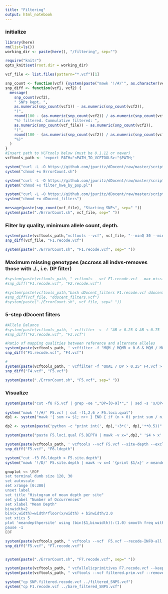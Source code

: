 ```yaml
---
title: "Filtering"
output: html_notebook
---
```

### initialize


```r
library(here)
rm(list=ls())
working_dir <- paste(here(), "/filtering", sep="")
```

```r
require("knitr")
opts_knit$set(root.dir = working_dir)
```


```r

vcf_file <- list.files(pattern="*.vcf")[1]

snp_count <- function(vcf) {system(paste("mawk '!/#/'", as.character(vcf), "| wc -l", sep=" "), intern=T)}
snp_diff <- function(vcf1, vcf2) {
  message(
    snp_count(vcf2),
    " SNPs kept. ",
    as.numeric(snp_count(vcf1)) - as.numeric(snp_count(vcf2)),
    "(",
    round(100 - (as.numeric(snp_count(vcf2)) / as.numeric(snp_count(vcf1))) * 100, 2),
    "%) filtered. Cummulative filtered: ",
    as.numeric(snp_count(vcf_file)) - as.numeric(snp_count(vcf2)),
    "(",
    round(100 - (as.numeric(snp_count(vcf2)) / as.numeric(snp_count(vcf_file))) * 100, 2),
    "%)"
  )
}
#Insert path to VCFtools below (must be 0.1.12 or newer)
vcftools_path <- 'export PATH="<PATH_TO_VCFTOOLS>:"$PATH;'


```


```r
system("curl -L -O https://github.com/jpuritz/dDocent/raw/master/scripts/ErrorCount.sh")
system("chmod +x ErrorCount.sh")

system("curl -L -O https://github.com/jpuritz/dDocent/raw/master/scripts/filter_hwe_by_pop.pl")
system("chmod +x filter_hwe_by_pop.pl")

system("curl -L -O https://github.com/jpuritz/dDocent/raw/master/scripts/dDocent_filters")
system("chmod +x dDocent_filters")
```


```r
message(paste(snp_count(vcf_file), "Starting SNPs", sep=" "))
system(paste("./ErrorCount.sh", vcf_file, sep=" "))
```


### Filter by quality, minimum allele count, depth. 

```r
system(paste(vcftools_path,"vcftools --vcf", vcf_file, "--minQ 30 --minDP 4 --recode --recode-INFO-all --out F1"))
snp_diff(vcf_file, "F1.recode.vcf")

system(paste("./ErrorCount.sh", "F1.recode.vcf", sep=" "))
```

### Maximum missing genotypes (accross all indvs-removes those with ./., i.e. DP filter)

```r
#system(paste(vcftools_path, " vcftools --vcf F1.recode.vcf --max-missing-count 1 --recode --recode-INFO-all --out F2"))
#snp_diff("F1.recode.vcf", "F2.recode.vcf")
```

```r
#system(paste(vcftools_path,"bash dDocent_filters F1.recode.vcf ddocent_filters"))
#snp_diff(vcf_file, "ddocent_filters.vcf")
#system(paste("./ErrorCount.sh", vcf_file, sep=" "))
```

### 5-step dDcoent filters

```r

#Allele Balance
#system(paste(vcftools_path, ' vcffilter -s -f "AB > 0.25 & AB < 0.75 | AB < 0.01" F2.recode.vcf > F3.vcf'))
#snp_diff("F2.recode.vcf", "F3.vcf")

#Ratio of mapping qualities between reference and alternate alleles
system(paste(vcftools_path, ' vcffilter -f "MQM / MQMR > 0.6 & MQM / MQMR < 1.05" F1.recode.vcf > F4.vcf'))
snp_diff("F1.recode.vcf", "F4.vcf")  

#
system(paste(vcftools_path, ' vcffilter -f "QUAL / DP > 0.25" F4.vcf > F5.vcf'))
snp_diff("F4.vcf", "F5.vcf")

system(paste("./ErrorCount.sh", "F5.vcf", sep=" "))
```

### Visualize 
```r
system(paste("cut -f8 F5.vcf | grep -oe ","DP=[0-9]*"," | sed -s 's/DP=//g' > F5.DEPTH"))
    
system("mawk '!/#/' F5.vcf | cut -f1,2,6 > F5.loci.qual")
dp1 <- system("mawk '{ sum += $1; n++ } END { if (n > 0) print sum / n; }' F5.DEPTH", intern=T)

dp2 <- system(paste('python -c "print int(', dp1,'+3*(', dp1,'**0.5))"', sep=""), intern=T)

system(paste("paste F5.loci.qual F5.DEPTH | mawk -v x=",dp2," '$4 > x' | mawk '$3 < 2 * $4' > F5.lowQDloci", sep=""))

system(paste(vcftools_path, ' vcftools --vcf F5.vcf --site-depth --exclude-positions F5.lowQDloci --out F6'))
snp_diff("F5.vcf", "F6.ldepth")

system("cut -f3 F6.ldepth > F5.site.depth")
system("mawk '!/D/' F5.site.depth | mawk -v x=4 '{print $1/x}' > meandepthpersite")
```

```sh
gnuplot << \EOF 
set terminal dumb size 120, 30
set autoscale
set xrange [0:300] 
unset label
set title "Histogram of mean depth per site"
set ylabel "Number of Occurrences"
set xlabel "Mean Depth"
binwidth=2
bin(x,width)=width*floor(x/width) + binwidth/2.0
set xtics 5
plot 'meandepthpersite' using (bin($1,binwidth)):(1.0) smooth freq with boxes
pause -1
EOF
```

```r
system(paste(vcftools_path, " vcftools --vcf  F5.vcf --recode-INFO-all --out F7 --max-meanDP 100 --exclude-positions F5.lowQDloci --recode"))
snp_diff("F5.vcf", "F7.recode.vcf")


system(paste("./ErrorCount.sh", "F7.recode.vcf", sep=" "))
```


```r
system(paste(vcftools_path, " vcfallelicprimitives F7.recode.vcf --keep-info --keep-geno > filtered.prim.vcf"))
system(paste(vcftools_path, " vcftools --vcf filtered.prim.vcf --remove-indels --recode --recode-INFO-all --out SNP.filtered"))

system("cp SNP.filtered.recode.vcf ../filtered_SNPS.vcf")
system("cp F1.recode.vcf ../bare_filtered_SNPS.vcf")
```


